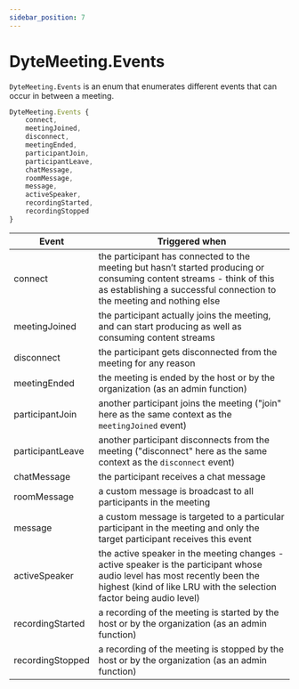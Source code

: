 ```yaml
---
sidebar_position: 7
---
```


# DyteMeeting.Events

`DyteMeeting.Events` is an enum that enumerates different events that can occur in between a meeting.

```ts
DyteMeeting.Events {
	connect,
	meetingJoined,
	disconnect,
	meetingEnded,
	participantJoin,
	participantLeave,
	chatMessage,
	roomMessage,
	message,
	activeSpeaker,
	recordingStarted,
	recordingStopped
}
```

| Event            | Triggered when                                                                                                                                                                                    |
| ---------------- | ------------------------------------------------------------------------------------------------------------------------------------------------------------------------------------------------- |
| connect          | the participant has connected to the meeting but hasn’t started producing or consuming content streams - think of this as establishing a successful connection to the meeting and nothing else    |
| meetingJoined    | the participant actually joins the meeting, and can start producing as well as consuming content streams                                                                                          |
| disconnect       | the participant gets disconnected from the meeting for any reason                                                                                                                                 |
| meetingEnded     | the meeting is ended by the host or by the organization (as an admin function)                                                                                                                    |
| participantJoin  | another participant joins the meeting ("join" here as the same context as the `meetingJoined` event)                                                                                              |
| participantLeave | another participant disconnects from the meeting ("disconnect" here as the same context as the `disconnect` event)                                                                                |
| chatMessage      | the participant receives a chat message                                                                                                                                                           |
| roomMessage      | a custom message is broadcast to all participants in the meeting                                                                                                                                  |
| message          | a custom message is targeted to a particular participant in the meeting and only the target participant receives this event                                                                       |
| activeSpeaker    | the active speaker in the meeting changes - active speaker is the participant whose audio level has most recently been the highest (kind of like LRU with the selection factor being audio level) |
| recordingStarted | a recording of the meeting is started by the host or by the organization (as an admin function)                                                                                                   |
| recordingStopped | a recording of the meeting is stopped by the host or by the organization (as an admin function)                                                                                                   |
